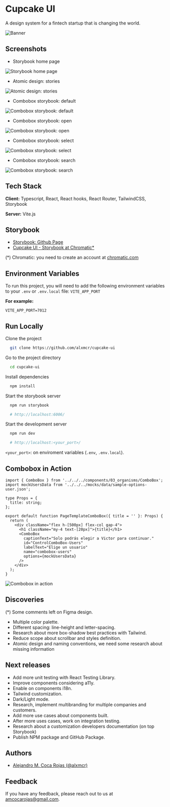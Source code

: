 # Cupcake UI

A design system for a fintech startup that is changing the world.

![Banner](https://cupcake-ui-front.netlify.app/banners/01-cupcake-ui-banner.png)

## Screenshots

- Storybook home page

![Storybook home page](https://cupcake-ui-front.netlify.app/screenshots-storybook/01-storybook-home-page.png)

- Atomic design: stories

![Atomic design: stories](https://cupcake-ui-front.netlify.app/screenshots-storybook/02-atomic-design-stories.png)

- Combobox storybook: default

![Combobox storybook: default](https://cupcake-ui-front.netlify.app/screenshots-storybook/03-combobox-storybook-default.png)

- Combobox storybook: open

![Combobox storybook: open](https://cupcake-ui-front.netlify.app/screenshots-storybook/04-page-storybook-open.png)

- Combobox storybook: select

![Combobox storybook: select](https://cupcake-ui-front.netlify.app/screenshots-storybook/05-page-storybook-select.png)

- Combobox storybook: search

![Combobox storybook: search](https://cupcake-ui-front.netlify.app/screenshots-storybook/06-page-storybook-search.png)

## Tech Stack

**Client:** Typescript, React, React hooks, React Router, TailwindCSS, Storybook

**Server:** Vite.js

## Storybook

- [Storybook: Github Page](https://alxmcr.github.io/ds-cupcake-ui)
- [Cupcake UI - Storybook at Chromatic\*](https://66b1bf8878373c966dd1bcab-hrhfrvfedy.chromatic.com/)

(\*) Chromatic: you need to create an account at [chromatic.com](https://www.chromatic.com/)

## Environment Variables

To run this project, you will need to add the following environment variables to your `.env` or `.env.local` file: `VITE_APP_PORT`

**For example:**

`VITE_APP_PORT=7012`

## Run Locally

Clone the project

```bash
  git clone https://github.com/alxmcr/cupcake-ui
```

Go to the project directory

```bash
  cd cupcake-ui
```

Install dependencies

```bash
  npm install
```

Start the storybook server

```bash
  npm run storybook

  # http://localhost:6006/
```

Start the development server

```bash
  npm run dev

  # http://localhost:<your_port>/
```

`<your_port>`: on enviroment variables (`.env`, `.env.local`).

## Combobox in Action

```tsx
import { ComboBox } from '../../../components/03_organisms/ComboBox';
import mockUsersData from '../../../mocks/data/sample-options-user.json';

type Props = {
  title: string;
};

export default function PageTemplateComboBox({ title = '' }: Props) {
  return (
    <div className="flex h-[500px] flex-col gap-4">
      <h1 className="my-4 text-[20px]">{title}</h1>
      <ComboBox
        captionText="Solo podrás elegir a Victor para continuar."
        id="ControlComboBox-Users"
        labelText="Elige un usuario"
        name="combobox-users"
        options={mockUsersData}
      />
    </div>
  );
}
```

![Combobox in action](https://cupcake-ui-front.netlify.app/screenshots-using/02-combobox-in-action.png)

## Discoveries

(\*) Some comments left on Figma design.

- Multiple color palette.
- Different spacing: line-height and letter-spacing.
- Research about more box-shadow best practices with Tailwind.
- Reduce scope about scrollbar and styles definition.
- Atomic design and naming conventions, we need some research about missing information

## Next releases

- Add more unit testing with React Testing Library.
- Improve components considering a11y.
- Enable on components i18n.
- Tailwind customization.
- Dark/Light mode.
- Research, implement multibranding for multiple companies and customers.
- Add more use cases about components built.
- After more uses cases, work on integration testing.
- Research about a customization developers documentation (on top Storybook)
- Publish NPM package and GitHub Package.

## Authors

- [Alejandro M. Coca Rojas (@alxmcr)](https://www.github.com/alxmcr)

## Feedback

If you have any feedback, please reach out to us at amcocarojas@gmail.com.
